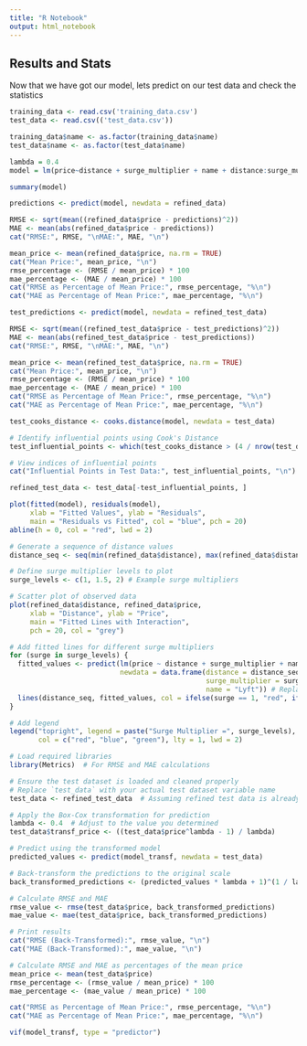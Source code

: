 ---
title: "R Notebook"
output: html_notebook
---

## Results and Stats

Now that we have got our model, lets predict on our test data and check the statistics

```{r}
training_data <- read.csv('training_data.csv')
test_data <- read.csv(('test_data.csv'))

training_data$name <- as.factor(training_data$name)
test_data$name <- as.factor(test_data$name)
```

```{r}
lambda = 0.4
model = lm(price~distance + surge_multiplier + name + distance:surge_multiplier, refined_data)

summary(model)
```

```{r}
predictions <- predict(model, newdata = refined_data)

RMSE <- sqrt(mean((refined_data$price - predictions)^2))
MAE <- mean(abs(refined_data$price - predictions))
cat("RMSE:", RMSE, "\nMAE:", MAE, "\n")
```

```{r}
mean_price <- mean(refined_data$price, na.rm = TRUE)
cat("Mean Price:", mean_price, "\n")
rmse_percentage <- (RMSE / mean_price) * 100
mae_percentage <- (MAE / mean_price) * 100
cat("RMSE as Percentage of Mean Price:", rmse_percentage, "%\n")
cat("MAE as Percentage of Mean Price:", mae_percentage, "%\n")
```

```{r}
test_predictions <- predict(model, newdata = refined_test_data)

RMSE <- sqrt(mean((refined_test_data$price - test_predictions)^2))
MAE <- mean(abs(refined_test_data$price - test_predictions))
cat("RMSE:", RMSE, "\nMAE:", MAE, "\n")
```

```{r}
mean_price <- mean(refined_test_data$price, na.rm = TRUE)
cat("Mean Price:", mean_price, "\n")
rmse_percentage <- (RMSE / mean_price) * 100
mae_percentage <- (MAE / mean_price) * 100
cat("RMSE as Percentage of Mean Price:", rmse_percentage, "%\n")
cat("MAE as Percentage of Mean Price:", mae_percentage, "%\n")
```

```{r}
test_cooks_distance <- cooks.distance(model, newdata = test_data)

# Identify influential points using Cook's Distance
test_influential_points <- which(test_cooks_distance > (4 / nrow(test_data)))

# View indices of influential points
cat("Influential Points in Test Data:", test_influential_points, "\n")
```

```{r}
refined_test_data <- test_data[-test_influential_points, ]
```

```{r}
plot(fitted(model), residuals(model), 
     xlab = "Fitted Values", ylab = "Residuals", 
     main = "Residuals vs Fitted", col = "blue", pch = 20)
abline(h = 0, col = "red", lwd = 2)
```

```{r}
# Generate a sequence of distance values
distance_seq <- seq(min(refined_data$distance), max(refined_data$distance), length.out = 100)

# Define surge multiplier levels to plot
surge_levels <- c(1, 1.5, 2) # Example surge multipliers

# Scatter plot of observed data
plot(refined_data$distance, refined_data$price, 
     xlab = "Distance", ylab = "Price", 
     main = "Fitted Lines with Interaction", 
     pch = 20, col = "grey")

# Add fitted lines for different surge multipliers
for (surge in surge_levels) {
  fitted_values <- predict(lm(price ~ distance + surge_multiplier + name + distance:surge_multiplier, refined_data),
                           newdata = data.frame(distance = distance_seq,
                                                surge_multiplier = surge,
                                                name = "Lyft")) # Replace with a specific cab type
  lines(distance_seq, fitted_values, col = ifelse(surge == 1, "red", ifelse(surge == 1.5, "blue", "green")), lwd = 2)
}

# Add legend
legend("topright", legend = paste("Surge Multiplier =", surge_levels), 
       col = c("red", "blue", "green"), lty = 1, lwd = 2)

```

```{r}
# Load required libraries
library(Metrics)  # For RMSE and MAE calculations

# Ensure the test dataset is loaded and cleaned properly
# Replace `test_data` with your actual test dataset variable name
test_data <- refined_test_data  # Assuming refined test data is already available

# Apply the Box-Cox transformation for prediction
lambda <- 0.4  # Adjust to the value you determined
test_data$transf_price <- ((test_data$price^lambda - 1) / lambda)

# Predict using the transformed model
predicted_values <- predict(model_transf, newdata = test_data)

# Back-transform the predictions to the original scale
back_transformed_predictions <- (predicted_values * lambda + 1)^(1 / lambda)

# Calculate RMSE and MAE
rmse_value <- rmse(test_data$price, back_transformed_predictions)
mae_value <- mae(test_data$price, back_transformed_predictions)

# Print results
cat("RMSE (Back-Transformed):", rmse_value, "\n")
cat("MAE (Back-Transformed):", mae_value, "\n")

# Calculate RMSE and MAE as percentages of the mean price
mean_price <- mean(test_data$price)
rmse_percentage <- (rmse_value / mean_price) * 100
mae_percentage <- (mae_value / mean_price) * 100

cat("RMSE as Percentage of Mean Price:", rmse_percentage, "%\n")
cat("MAE as Percentage of Mean Price:", mae_percentage, "%\n")

```

```{r}
vif(model_transf, type = "predictor")
```
